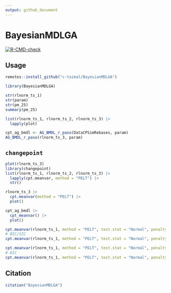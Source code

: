```yaml
---
output: github_document
---
```


# BayesianMDLGA

  <!-- badges: start -->
  [![R-CMD-check](https://github.com/c-taimal/BayesianMDLGA/actions/workflows/R-CMD-check.yaml/badge.svg)](https://github.com/c-taimal/BayesianMDLGA/actions/workflows/R-CMD-check.yaml)
  <!-- badges: end -->

## Usage

```r
remotes::install_github("c-taimal/BayesianMDLGA")
```

```r
library(BayesianMDLGA)
```


```r
str(rlnorm_ts_1)
str(param)
str(pm_25)
summary(pm_25)
```

```r
list(rlnorm_ts_1, rlnorm_ts_2, rlnorm_ts_3) |>
  lapply(plot)
```

```r
cpt_ag_bmdl <- AG_BMDL_r_paso(DataCPSimRebases, param)
AG_BMDL_r_paso(rlnorm_ts_3, param)
```

## `changepoint`

```r
plot(rlnorm_ts_3)
library(changepoint)
list(rlnorm_ts_1, rlnorm_ts_2, rlnorm_ts_3) |>
  lapply(cpt.meanvar, method = "PELT") |>
  str()

rlnorm_ts_3 |>
  cpt.meanvar(method = "PELT") |>
  plot()
```

```r
cpt_ag_bmdl |>
  cpt_meanvar() |>
  plot()
```


```r
cpt.meanvar(rlnorm_ts_1, method = "PELT", test.stat = "Normal", penalty = "BIC")
# BIC/SIC
cpt.meanvar(rlnorm_ts_1, method = "PELT", test.stat = "Normal", penalty = "Manual", pen.value = "3*log(n)")

cpt.meanvar(rlnorm_ts_1, method = "PELT", test.stat = "Normal", penalty = "AIC")
# AIC
cpt.meanvar(rlnorm_ts_1, method = "PELT", test.stat = "Normal", penalty = "Manual", pen.value = "2*3")
```


## Citation

```r
citation("BayesianMDLGA")
```


